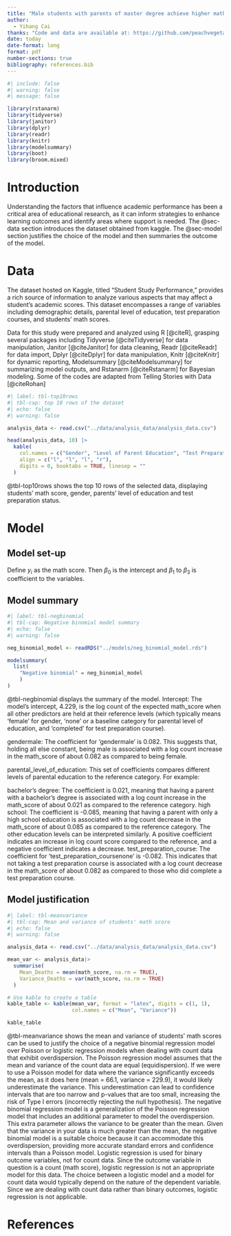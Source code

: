 ```yaml
---
title: "Male students with parents of master degree achieve higher math score"
author: 
  - Yihang Cai
thanks: "Code and data are available at: https://github.com/peachvegetable/STA302-mini-essay-10"
date: today
date-format: long
format: pdf
number-sections: true
bibliography: references.bib
---
```


```r
#| include: false
#| warning: false
#| message: false

library(rstanarm)
library(tidyverse)
library(janitor)
library(dplyr)
library(readr)
library(knitr)
library(modelsummary)
library(boot)
library(broom.mixed)
```


# Introduction

Understanding the factors that influence academic performance has been a critical area of educational research, as it can inform strategies to enhance learning outcomes and identify areas where support is needed. The @sec-data section introduces the dataset obtained from kaggle. The @sec-model section justifies the choice of the model and then summaries the outcome of the model. 



# Data {#sec-data}

The dataset hosted on Kaggle, titled "Student Study Performance," provides a rich source of information to analyze various aspects that may affect a student's academic scores. This dataset encompasses a range of variables including demographic details, parental level of education, test preparation courses, and students' math scores.

Data for this study were prepared and analyzed using R [@citeR], grasping several packages including Tidyverse [@citeTidyverse] for data manipulation, Janitor [@citeJanitor] for data cleaning, Readr [@citeReadr] for data import, Dplyr [@citeDplyr] for data manipulation, Knitr [@citeKnitr] for dynamic reporting, Modelsummary [@citeModelsummary] for summarizing model outputs, and Rstanarm [@citeRstanarm] for Bayesian modeling. Some of the codes are adapted from Telling Stories with Data [@citeRohan]

```r
#| label: tbl-top10rows
#| tbl-cap: top 10 rows of the dataset
#| echo: false
#| warning: false

analysis_data <- read.csv("../data/analysis_data/analysis_data.csv")

head(analysis_data, 10) |>
  kable(
    col.names = c("Gender", "Level of Parent Education", "Test Preparation", "Math Score"),
    align = c("l", "l", "l", "r"),
    digits = 0, booktabs = TRUE, linesep = ""
  )
```

@tbl-top10rows shows the top 10 rows of the selected data, displaying students' math score, gender, parents' level of education and test preparation status. 




# Model {#sec-model}


## Model set-up

Define $y_i$ as the math score. Then $\beta_0$ is the intercept and $\beta_1$ to $\beta_3$ is coefficient to the variables.  

\begin{align*} 
y_i|\lambda_i, \theta &\sim \text{NegativeBinomial}(\mu_i, \theta) \\
\log(\mu_i) & = \beta_0 + \beta_1 \times \text{gender}_i + \beta_2 \times \text{parental\_level\_of\_education}_i + \beta_3 \times \text{test\_preparation\_course}_i \\
\beta_0 & \sim \text{Normal}(0, 2.5) \\
\beta_1 & \sim \text{Normal}(0, 2.5) \\
\beta_2 & \sim \text{Normal}(0, 2.5) \\
\beta_3 & \sim \text{Normal}(0, 2.5) 
\end{align*}


## Model summary

```r
#| label: tbl-negbinomial
#| tbl-cap: Negative binomial model summary
#| echo: false
#| warning: false

neg_binomial_model <- readRDS("../models/neg_binomial_model.rds")

modelsummary(
  list(
    "Negative binomial" = neg_binomial_model
    )
)
```

@tbl-negbinomial displays the summary of the model. Intercept: The model's intercept, 4.229, is the log count of the expected math_score when all other predictors are held at their reference levels (which typically means 'female' for gender, 'none' or a baseline category for parental level of education, and 'completed' for test preparation course). 

gendermale: The coefficient for 'gendermale' is 0.082. This suggests that, holding all else constant, being male is associated with a log count increase in the math_score of about 0.082 as compared to being female.

parental_level_of_education: This set of coefficients compares different levels of parental education to the reference category. For example:

bachelor's degree: The coefficient is 0.021, meaning that having a parent with a bachelor's degree is associated with a log count increase in the math_score of about 0.021 as compared to the reference category.
high school: The coefficient is -0.085, meaning that having a parent with only a high school education is associated with a log count decrease in the math_score of about 0.085 as compared to the reference category.
The other education levels can be interpreted similarly. A positive coefficient indicates an increase in log count score compared to the reference, and a negative coefficient indicates a decrease.
test_preparation_course: The coefficient for 'test_preparation_coursenone' is -0.082. This indicates that not taking a test preparation course is associated with a log count decrease in the math_score of about 0.082 as compared to those who did complete a test preparation course.

## Model justification

```r
#| label: tbl-meanvariance
#| tbl-cap: Mean and variance of students' math score
#| echo: false
#| warning: false

analysis_data <- read.csv("../data/analysis_data/analysis_data.csv")

mean_var <- analysis_data|>
  summarise(
    Mean_Deaths = mean(math_score, na.rm = TRUE),
    Variance_Deaths = var(math_score, na.rm = TRUE)
  )

# Use kable to create a table
kable_table <- kable(mean_var, format = "latex", digits = c(1, 1),
                     col.names = c("Mean", "Variance"))

kable_table
```

@tbl-meanvariance shows the mean and variance of students' math scores can be used to justify the choice of a negative binomial regression model over Poisson or logistic regression models when dealing with count data that exhibit overdispersion. The Poisson regression model assumes that the mean and variance of the count data are equal (equidispersion). If we were to use a Poisson model for data where the variance significantly exceeds the mean, as it does here (mean = 66.1, variance = 229.9), it would likely underestimate the variance. This underestimation can lead to confidence intervals that are too narrow and p-values that are too small, increasing the risk of Type I errors (incorrectly rejecting the null hypothesis). The negative binomial regression model is a generalization of the Poisson regression model that includes an additional parameter to model the overdispersion. This extra parameter allows the variance to be greater than the mean. Given that the variance in your data is much greater than the mean, the negative binomial model is a suitable choice because it can accommodate this overdispersion, providing more accurate standard errors and confidence intervals than a Poisson model. Logistic regression is used for binary outcome variables, not for count data. Since the outcome variable in question is a count (math score), logistic regression is not an appropriate model for this data. The choice between a logistic model and a model for count data would typically depend on the nature of the dependent variable. Since we are dealing with count data rather than binary outcomes, logistic regression is not applicable.

\newpage


# References



